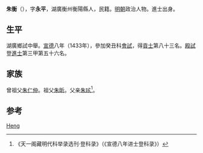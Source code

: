 {{Otheruses|other=名为朱衡的其他人物|朱衡}}

'''朱衡'''（{{bd|1407年||？}}），字'''永平'''，湖廣衡州衡陽縣人，民籍。[[明朝|明朝]]政治人物。進士出身。

== 生平 ==
湖廣鄉試中舉。[[宣德|宣德]]八年（1433年），參加癸丑科[[會試|會試]]，得[[貢士|貢士]]第八十三名。[[殿試|殿試]]登[[進士|進士]]第三甲第五十六名。

== 家族 ==
曾祖父[[朱仁仲|朱仁仲]]。祖父[[朱昕|朱昕]]。父亲[[朱玹|朱玹]]<ref>《天一阁藏明代科举录选刊·登科录》（《宣德八年进士登科录》）</ref>。

== 参考 ==
{{reflist}}

{{宣德八年癸丑科殿試金榜}}

{{Authority control}}

{{DEFAULTSORT:Zhu朱}}
[[Category:朱姓|Heng]]


{{明朝人物小作品}}